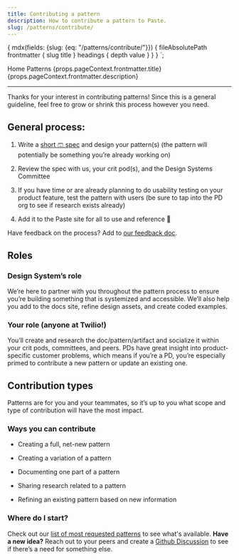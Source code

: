 ```yaml
---
title: Contributing a pattern
description: How to contribute a pattern to Paste.
slug: /patterns/contribute/
---
```



  {
    mdx(fields: {slug: {eq: "/patterns/contribute/"}}) {
      fileAbsolutePath
      frontmatter {
        slug
        title
      }
      headings {
        depth
        value
      }
    }
  }
`;

<content>

<Breadcrumb>
  <BreadcrumbItem to="/">Home</BreadcrumbItem>
  <BreadcrumbItem to="/patterns">Patterns</BreadcrumbItem>
</Breadcrumb>
<Heading as="h1" variant="heading10">{props.pageContext.frontmatter.title}</Heading>
<Paragraph>{props.pageContext.frontmatter.description}</Paragraph>

</content>

---

<contentwrapper>

<PageAside data={props.data.mdx} />

<content>

Thanks for your interest in contributing patterns! Since this is a general guideline, feel free to grow or shrink this process however you need.

## General process:

  1. Write a [short 🩳  spec](https://docs.google.com/document/d/1SSIURVMzlGbANyvtYlU61ZdDaSqF2QigFdFZuSnYSkk/edit) and design your pattern(s) (the pattern will potentially be something you’re already working on)
  
  2. Review the spec with us, your crit pod(s), and the Design Systems Committee
  
  3. If you have time or are already planning to do usability testing on your product feature, test the pattern with users (be sure to tap into the PD org to see    if research exists already)
  
  4. Add it to the Paste site for all to use and reference 🎉

Have feedback on the process? Add to [our feedback doc](https://docs.google.com/document/d/1N_edYt6O9_2DpJi0kwvU0Fjaxur-voEOi89YzP2qyOE/edit#).

## Roles

### Design System’s role
We’re here to partner with you throughout the pattern process to ensure you’re building something that is systemized and accessible. We’ll also help you add to the docs site, refine design assets, and create coded examples. 


### Your role (anyone at Twilio!)
You’ll create and research the doc/pattern/artifact and socialize it within your crit pods, committees, and peers. PDs have great insight into product-specific customer problems, which means if you’re a PD, you’re especially primed to contribute a new pattern or update an existing one.

## Contribution types

Patterns are for you and your teammates, so it’s up to you what scope and type of contribution will have the most impact.

### Ways you can contribute

  - Creating a full, net-new pattern
  
  - Creating a variation of a pattern
  
  - Documenting one part of a pattern
  
  - Sharing research related to a pattern
  
  - Refining an existing pattern based on new information

### Where do I start?

Check out our [list of most requested patterns](https://paste.twilio.design/patterns#patterns) to see what's available. <strong>Have a new idea?</strong> Reach out to your peers and create a [Github Discussion](https://github.com/twilio-labs/paste/discussions) to see if there’s a need for something else.

</content>

</contentwrapper>
